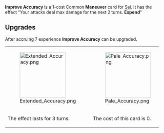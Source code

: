 {{Card
|rarity = Common
|decktype = Battle
|cardtype = Maneuver
|character = Sal
|keywords = [[Expend]]
|upgradeable = Yes
|expreq = 7
|upgrade1 = Extended Accuracy
|upgrade2 = Pale Accuracy}}
{{Quote|I don't think that target is regulation size.}}

'''Improve Accuracy''' is a 1-cost Common '''Maneuver''' card for [[Sal]]. It has the effect "Your attacks deal max damage for the next 2 turns. '''Expend'''"

==Upgrades==
After accruing 7 experience '''Improve Accuracy''' can be upgraded.
{| class="wikitable" style="text-align:center"
|-
|[[File:Extended Accuracy.png|150px]]
|[[File:Pale Accuracy.png|150px]]
|-
!The effect lasts for 3 turns.
!The cost of this card is 0.
|}